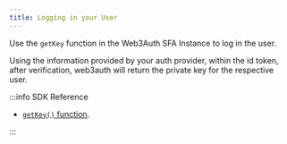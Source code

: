 ```yaml
---
title: Logging in your User
---
```


Use the `getKey` function in the Web3Auth SFA Instance to log in the user.

Using the information provided by your auth provider, within the id token, after verification, web3auth will return the private key for the respective
user.

:::info SDK Reference

- [`getKey()` function](/sdk/core-kit/sfa-ios/usage#getkey).

:::
